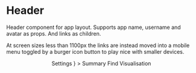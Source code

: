 
<Meta title="Components/Header" component={Header} />

# Header

Header component for app layout. Supports app name, username and avatar as props. And links as children.

At screen sizes less than 1100px the links are instead moved into a mobile menu toggled by a burger icon button to play nice with smaller devices.

<Preview>
  <Story name="Default">
      <Header
        appName={`My App`}
        userName={`John Smith`}
        avatarSource="https://s3.amazonaws.com/uifaces/faces/twitter/jsa/128.jpg"
        clientInfo={`Tenant: ci2153 Workspace: 20k-v5 [lb5ctx]  UI_Version: 8c315c2 [4412] Backend_Version: dabc261 [3578]`}
        logoutFunction={action("clicked-logout")}
        rightAlignedLink={
          <StyledLink href="#" white bold>
            <Icon icon={["fas", "cog"]} colour="white" />
            Settings
          </StyledLink>
        }
      >
        <StyledLink href="#" white bold active>
          Summary
        </StyledLink>
        <StyledLink href="#" white bold>
          Find
        </StyledLink>
        <StyledLink href="#" white bold>
          Visualisation
        </StyledLink>
      </Header>
  </Story>
</Preview>
